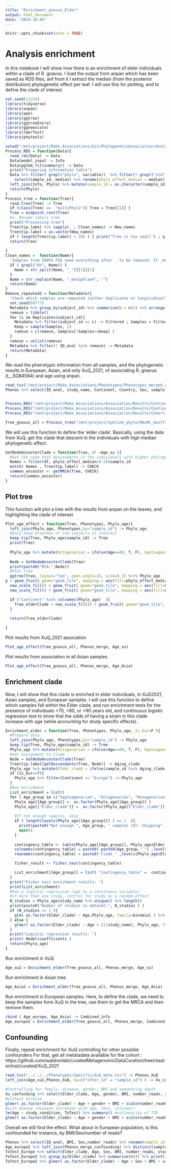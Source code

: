 ```yaml
---
title: "Enrichment_gnavus_Elder"
output: html_document
date: "2024-10-04"
---
```


```r
knitr::opts_chunk$set(echo = TRUE)
```

# Analysis enrichment
In this notebook I will show how there is an enrichment of elder individuals within a clade of R. gnavus.
I load the output from anpan which has been saved as RDS files, anf from it I extract the median (from the posterior distribution) phylogenetic effect per leaf. I will use this for plotting, and to define the clade of interest.

```r
set.seed(12234)
library(tidyverse)
library(anpan)
library(ape)
library(ggtree)
library(ggtreeExtra)
library(ggnewscale)
library(lmerTest)
library(phytools)

setwd("/mnt/project/Make_Associations/Git/PhylogeneticAssociation/Analyses_revision")
Process_RDS = function(Data){
  read_rds(Data) -> Data
  Data$model_input -> Info
  Data$pglmm_fit$summary() -> Data
  print("Preparing information table")
  Data %>% filter( grepl("phylo", variable))  %>% filter(! grepl("std", variable)) %>% mutate(sample_id = factor(c("-", as.character(Info$sample_id)))) %>%
    select(sample_id, median) %>% rename(phylo_effect_median = median) -> Phylo
  left_join(Info, Phylo) %>% mutate(sample_id = as.character(sample_id)) -> Phylo
  return(Phylo)
}
Process_tree = function(Tree){
  read.tree(Tree) -> Tree
  if (class(Tree) ==  "multiPhylo"){ Tree = Tree[[1]] }
  Tree = midpoint.root(Tree)
  #2. Rename labels tree
  print("Processing tree")
  Tree$tip.label %>% sapply(. , Clean_names) -> New_names
  Tree$tip.label = as.vector(New_names)
  if ( length(Tree$tip.label) < 100 ) { print("Tree is too small") ; q() }
  return(Tree)
  
}
Clean_names =  function(Name){
  'Samples from 500FG FSK need everything after _ to be removed. If _metaphlan4 is attached at the end of the name, remove'
  if ( grepl("HV", Name)) {
    Name = str_split(Name, "_")[[1]][1]
  }   
  Name = str_replace(Name, "_metaphlan4", "") 
  return(Name)
}
Remove_repeated2 = function(Metadata){
  'Check which samples are repeated (either duplicates or longitudinally) and only picks one from the repeated'
  set.seed(89777)
  Metadata %>% group_by(subject_id) %>% summarise(N = n()) %>% arrange(desc(N)) %>% filter(N > 1 ) -> Replicates
  remove = tibble()
  for (i in Replicates$subject_id){
    Metadata %>% filter(subject_id == i) -> Filtered ; Samples = Filtered$ID_anal
    Keep = sample(Samples, 1)
    remove = c(remove, Samples[!Samples==Keep] ) 
  }
  remove = unlist(remove)
  Metadata %>% filter(! ID_anal %in% remove) -> Metadata
  return(Metadata)
}


```

We read the phenotypic information from all samples, and the phylogenetic results in European, Asian, and only XuQ_2021, of associating R. gnavus (t__SGB4584) and age using anpan.


```r
read_tsv("/mnt/project/Make_Associations/Phenotypes/Phenotypes_merged_complete.tsv") -> Phenos
Phenos %>% select(ID_anal, study_name, Continent, Country, Sex, sample_id) %>% rename(other_id = sample_id ,sample_id = ID_anal) -> Phenos_merge


Process_RDS("/mnt/project/Make_Associations/Association/Results/Continent_stratified/Age,Country_Europe/Models/t__SGB4584/Age/Model.rds") -> Age_europe
Process_RDS("/mnt/project/Make_Associations/Association/Results/Continent_stratified/Age,Country_Asia/Models/t__SGB4584/Age/Model.rds") -> Age_Asia
Process_RDS("/mnt/project/Make_Associations/Association/Results/Cohort_specific/Age_XuQ_2021/Models/t__SGB4584/Age/Model.rds") -> Age_xu

Tree_gnavus_all = Process_tree("/mnt/project/Symlink_phylo/RAxML_bestTree.t__SGB4584.TreeShrink.tre")

```

We will use this function to define the 'elder clade'. Basically, using the data from XuQ, get the clade that descent in the individuals with high median phylogenetic effect.
```r
GetNodeAncesterClade = function(Tree, df =Age_xu ){
  #Get the node that descendents in the individuals with higher phylogenetic effect
  Names = filter(df, phylo_effect_median>9.5)$sample_id
  match( Names , Tree$tip.label) -> CHECK
  common_ancestor <- getMRCA(Tree, CHECK)
  return(common_ancestor)
}
```

## Plot tree


This function will plot a tree with the results from anpan on the leaves, and highlighting the clade of interest
```r
Plot_age_effect = function(Tree, Phenotypes, Phylo_age){
  left_join(Phylo_age, Phenotypes,by="sample_id") -> Phylo_age
  #Only keep branches of the subjects of interest
  keep.tip(Tree, Phylo_age$sample_id) -> Tree
  print(Tree)
  
  Phylo_age %>% mutate(Octagenarian = ifelse(Age>=80, T, F), Septuagenarian = ifelse(Age>=70, T, F), Nonagenarian =   ifelse(Age>=90, T, F))  -> Phylo_age
  
  Node = GetNodeAncesterClade(Tree)
  print(paste0("MCA:",Node))
  #Plot tree
  ggtree(Tree, layout="fan", open.angle=15, size=0.1) %<+% Phylo_age  -> p
p + geom_fruit( geom="geom_tile", mapping = aes(fill=phylo_effect_median), width=0.03,offset=0.1) + scale_fill_viridis_c(option = "magma") +
  new_scale_fill() + geom_fruit( geom="geom_tile", mapping = aes(fill=Octagenarian), width=0.03,offset=0.1) + scale_fill_manual(values=c("TRUE"= "#E31A1C", "FALSE"="white") )  + 
  new_scale_fill() + geom_fruit( geom="geom_tile", mapping = aes(fill=Age), width=0.03,offset=0.1 )  + scale_fill_viridis_c(option = "viridis") + geom_balance(node=Node  , fill="grey", color=NA, alpha=0.3) -> Tree_elderClade

  if ("Continent" %in% colnames(Phylo_age)  ){ 
    Tree_elderClade + new_scale_fill() + geom_fruit( geom="geom_tile", mapping = aes(fill=Continent), width=0.03,offset=0.1 ) + scale_fill_manual(values=c("Europe" = "#1f77b4", "Asia" = "#E31A1C"))  -> Tree_elderClade
  }
    
  return(Tree_elderClade)

}

```

Plot results from XuQ_2021 assocation
```r
Plot_age_effect(Tree_gnavus_all, Phenos_merge, Age_xu)
```
Plot results from association in all Asian samples
```r
Plot_age_effect(Tree_gnavus_all, Phenos_merge, Age_Asia)
```

## Enrichment clade


Now, I will show that this clade is enriched in elder individuals, in XuQ2021, Asian samples, and European samples.
I will use this function to define which samples fall within the Elder clade, and run enrichment tests for the presence of individuals >70, >80, or >90 years old, and continuous logistic regression test to show that the odds of having a strain in this clade increase with age (while accounting for study specific effects).
```r
Enrichment_elder = function(Tree, Phenotypes, Phylo_age, Is_Eur=F ){
  #Prepare data
  left_join(Phylo_age, Phenotypes,by="sample_id") -> Phylo_age
  keep.tip(Tree, Phylo_age$sample_id) -> Tree
  Phylo_age %>% mutate(Octagenarian = ifelse(Age>=80, T, F), Septuagenarian = ifelse(Age>=70, T, F), Nonagenarian = ifelse(Age>=90, T, F))  -> Phylo_age
  #Get assignment to clade
  Node = GetNodeAncesterClade(Tree)
  Tree$tip.label[getDescendants(Tree, Node)] -> Aging_clade
  Phylo_age %>% mutate(Elder_clade = ifelse(sample_id %in% Aging_clade, T, F ) ) -> Phylo_age
  if (Is_Eur==T){
    Phylo_age %>% filter(Continent == "Europe") -> Phylo_age
  }
  #Run enrichment
  List_enrichment = list()
  for ( Age_group in c("Septuagenarian", "Octagenarian", "Nonagenarian") ){
    Phylo_age[[Age_group]] =  as.factor(Phylo_age[[Age_group]] )
    Phylo_age[["Elder_clade"]] =  as.factor(Phylo_age[["Elder_clade"]] )
    
    #If not enough samples, skip
    if ( length(levels(Phylo_age[[Age_group]]) ) == 1  ){
      print(paste0("Not enough ", Age_group, " samples (0): Skipping" ))
      next()
    }
    
    contingency_table <- table(Phylo_age[[Age_group]], Phylo_age$Elder_clade)
    colnames(contingency_table) = paste0( paste0(Age_group,"_") ,levels(Phylo_age[[Age_group]]) )
    rownames(contingency_table) = paste0("Clade_" ,levels(Phylo_age$Elder_clade) )

    fisher_result <- fisher.test(contingency_table)

    List_enrichment[[Age_group]] = list( "Contingency_table" =  contingency_table, P_fisher = fisher_result$p.value)
  }
  print("Fisher test enrichment results: ")
  print(List_enrichment)
  #Run a logistic regression (age as a continuous variable)
  #if more than one study, control for study as a random effect
  N_studies = Phylo_age$study_name %>% unique() %>% length()
  print(paste0("Number of studies in dataset:", N_studies ) )
  if (N_studies == 1 ){
    glm( as.factor(Elder_clade) ~ Age,Phylo_age, family=binomial ) %>% summary() -> Model
  } else {
    glmer( as.factor(Elder_clade) ~ Age + (1|study_name), Phylo_age, family=binomial ) %>% summary() -> Model
  }
  print("Logistic regression results: ")
  print( Model$coefficients )
  return(Phylo_age)
}


```

Run enrichment in XuQ
```r
Age_xu2 = Enrichment_elder(Tree_gnavus_all, Phenos_merge, Age_xu)
```
Run enrichment in Asian tree

```r
Age_Asia2 = Enrichment_elder(Tree_gnavus_all, Phenos_merge, Age_Asia)
```

Run enrichment in European samples. Here, to define the clade, we need to keep the samples form XuQ in the tree, use them to get the MRCA and then remove them.

```r
rbind ( Age_europe, Age_Asia) -> Combined_info
Age_europe2 = Enrichment_elder(Tree_gnavus_all, Phenos_merge, Combined_info, Is_Eur=T)
```

## Confounding

Finally, repeat enrichment for XuQ controlling for other possible confounders
For that, get all metatadata available for the cohort : https://github.com/waldronlab/curatedMetagenomicDataCuration/tree/master/inst/curated/XuQ_2021
```r
read_tsv("../../../Phenotypes/Specific/XuQ_meta.tsv") -> Phenos_XuQ
left_join(Age_xu2,Phenos_XuQ, by=c("other_id" = "sample_id") ) -> Xu_confunding

#Controlling for family, disease, gender, BMI and sequencing depth
Xu_confunding %>% select(Elder_clade, Age, gender, BMI, number_reads, study_condition, family ) %>% drop_na() -> ToTest
#without disease
glmer( as.factor(Elder_clade) ~ Age + gender + BMI + scale(number_reads)  + (1|family), ToTest, family=binomial ) %>% summary()
#with diease (disease increases with age, thus, colinear)
lm(Age ~ study_condition, ToTest) %>% summary() #colinearity of T2D
glmer( as.factor(Elder_clade) ~ Age + gender + BMI + scale(number_reads) + study_condition  + (1|family), ToTest, family=binomial ) %>% summary()

```

Overall we still find the effect. What about in European population, is this confounded for instance, by BMI/Sex/number of reads?

```r
Phenos %>% select(ID_anal, BMI, Sex,number_reads) %>% rename(sample_id = ID_anal) -> Phenos_merge_confounding
Age_europe2 %>% left_join(Phenos_merge_confounding) %>% distinct(sample_id, .keep_all = T) -> ToTest_Europe 
ToTest_Europe %>% select(Elder_clade, Age, Sex, BMI, number_reads, study_name) %>% drop_na() -> ToTest_Europe2
ToTest_Europe2 %>% group_by(Elder_clade) %>% summarise(n()) %>% print()
ToTest_Europe2 %>% glmer( as.factor(Elder_clade) ~ Age + Sex + BMI + scale(number_reads) + (1|study_name), ., family=binomial ) %>% summary()

```

